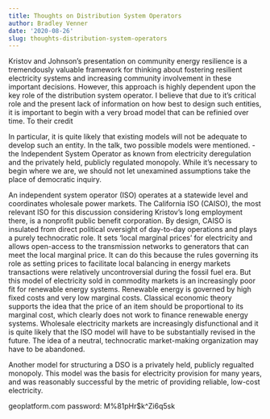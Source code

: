 ```yaml
---
title: Thoughts on Distribution System Operators
author: Bradley Venner
date: '2020-08-26'
slug: thoughts-distribution-system-operators
---
```


Kristov and Johnson's presentation on community energy resilience is a tremendously valuable framework for thinking about fostering resilient electricity systems and increasing community involvement in these important decisions.  However, this approach is highly dependent upon the key role of the distribution system operator.  I believe that due to it's critical role and the present lack of information on how best to design such entities, it is important to begin with a very broad model that can be refinied over time.  To their credit

In particular, it is quite likely that existing models will not be adequate to develop such an entity.  In the talk, two possible models were mentioned. - the Independent System Operator as known from electricity deregulation and the privately held, publicly regulated monopoly.  While it's necessary to begin where we are, we should not let unexamined assumptions take the place of democratic inquiry.

An independent system operator (ISO) operates at a statewide level and coordinates wholesale power markets.  The California ISO (CAISO), the most relevant ISO for this discussion considering Kristov's long employment there, is a nonprofit public benefit corporation.  By design, CAISO is insulated from direct political oversight of day-to-day operations and plays a purely technocratic role.  It sets 'local marginal prices' for electricity and allows open-access to the transmission networks to generators that can meet the local marginal price.  It can do this because the rules governing its role as setting prices to facilitate local balancing in energy markets transactions were relatively uncontroversial during the fossil fuel era. But this model of electricity sold in commodity markets is an increasingly poor fit for renewable energy systems.  Renewable energy is governed by high fixed costs and very low marginal costs.  Classical economic theory supports the idea that the price of an item should be proportional to its marginal cost, which clearly does not work to finance renewable energy systems.  Wholesale electricity markets are increasingly disfunctional and it is quite likely that the ISO model will have to be substantially revised in the future.  The idea of a neutral, technocratic market-making organization may have to be abandoned.

Another model for structuring a DSO is a privately held, publicly regualted monopoly.  This model was the basis for electricity provision for many years, and was reasonably successful by the metric of providing reliable, low-cost electricity.


geoplatform.com password:  M%81pHr$k^Zi6q5sk
